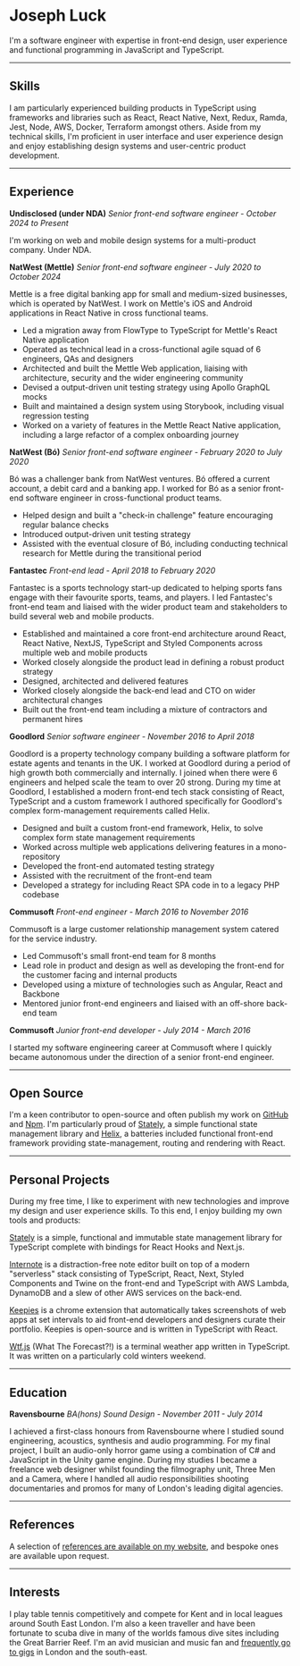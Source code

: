 # Joseph Luck

I'm a software engineer with expertise in front-end design, user experience and functional programming in JavaScript and TypeScript.

---

## Skills

I am particularly experienced building products in TypeScript using frameworks and libraries such as React, React Native, Next, Redux, Ramda, Jest, Node, AWS, Docker, Terraform amongst others. Aside from my technical skills, I'm proficient in user interface and user experience design and enjoy establishing design systems and user-centric product development.

---

## Experience

**Undisclosed (under NDA)** _Senior front-end software engineer - October 2024 to Present_

I'm working on web and mobile design systems for a multi-product company. Under NDA.

**NatWest (Mettle)** _Senior front-end software engineer - July 2020 to October 2024_

Mettle is a free digital banking app for small and medium-sized businesses, which is operated by NatWest. I work on Mettle's iOS and Android applications in React Native in cross functional teams.

- Led a migration away from FlowType to TypeScript for Mettle's React Native application
- Operated as technical lead in a cross-functional agile squad of 6 engineers, QAs and designers
- Architected and built the Mettle Web application, liaising with architecture, security and the wider engineering community
- Devised a output-driven unit testing strategy using Apollo GraphQL mocks
- Built and maintained a design system using Storybook, including visual regression testing
- Worked on a variety of features in the Mettle React Native application, including a large refactor of a complex onboarding journey

**NatWest (Bó)** _Senior front-end software engineer - February 2020 to July 2020_

Bó was a challenger bank from NatWest ventures. Bó offered a current account, a debit card and a banking app. I worked for Bó as a senior front-end software engineer in cross-functional product teams.

- Helped design and built a "check-in challenge" feature encouraging regular balance checks
- Introduced output-driven unit testing strategy
- Assisted with the eventual closure of Bó, including conducting technical research for Mettle during the transitional period

**Fantastec** _Front-end lead - April 2018 to February 2020_

Fantastec is a sports technology start-up dedicated to helping sports fans engage with their favourite sports, teams, and players. I led Fantastec's front-end team and liaised with the wider product team and stakeholders to build several web and mobile products.

- Established and maintained a core front-end architecture around React, React Native, NextJS, TypeScript and Styled Components across multiple web and mobile products
- Worked closely alongside the product lead in defining a robust product strategy
- Designed, architected and delivered features
- Worked closely alongside the back-end lead and CTO on wider architectural changes
- Built out the front-end team including a mixture of contractors and permanent hires

**Goodlord** _Senior software engineer - November 2016 to April 2018_

Goodlord is a property technology company building a software platform for estate agents and tenants in the UK. I worked at Goodlord during a period of high growth both commercially and internally. I joined when there were 6 engineers and helped scale the team to over 20 strong. During my time at Goodlord, I established a modern front-end tech stack consisting of React, TypeScript and a custom framework I authored specifically for Goodlord's complex form-management requirements called Helix.

- Designed and built a custom front-end framework, Helix, to solve complex form state management requirements
- Worked across multiple web applications delivering features in a mono-repository
- Developed the front-end automated testing strategy
- Assisted with the recruitment of the front-end team
- Developed a strategy for including React SPA code in to a legacy PHP codebase

**Commusoft** _Front-end engineer - March 2016 to November 2016_

Commusoft is a large customer relationship management system catered for the service industry.

- Led Commusoft's small front-end team for 8 months
- Lead role in product and design as well as developing the front-end for the customer facing and internal products
- Developed using a mixture of technologies such as Angular, React and Backbone
- Mentored junior front-end engineers and liaised with an off-shore back-end team

**Commusoft** _Junior front-end developer - July 2014 - March 2016_

I started my software engineering career at Commusoft where I quickly became autonomous under the direction of a senior front-end engineer.

---

## Open Source

I'm a keen contributor to open-source and often publish my work on [GitHub](https://github.com/josephluck) and [Npm](https://npmjs.com/~josephluck). I'm particularly proud of [Stately](https://github.com/josephluck/stately), a simple functional state management library and [Helix](https://github.com/josephluck/helix), a batteries included functional front-end framework providing state-management, routing and rendering with React.

---

## Personal Projects

During my free time, I like to experiment with new technologies and improve my design and user experience skills. To this end, I enjoy building my own tools and products:

[Stately](https://github.com/josephluck/stately) is a simple, functional and immutable state management library for TypeScript complete with bindings for React Hooks and Next.js.

[Internote](https://internote.app/) is a distraction-free note editor built on top of a modern "serverless" stack consisting of TypeScript, React, Next, Styled Components and Twine on the front-end and TypeScript with AWS Lambda, DynamoDB and a slew of other AWS services on the back-end.

[Keepies](https://github.com/josephluck/keepies) is a chrome extension that automatically takes screenshots of web apps at set intervals to aid front-end developers and designers curate their portfolio. Keepies is open-source and is written in TypeScript with React.

[Wtf.js](https://github.com/josephluck/wtf) (What The Forecast?!) is a terminal weather app written in TypeScript. It was written on a particularly cold winters weekend.

---

## Education

**Ravensbourne** _BA(hons) Sound Design - November 2011 - July 2014_

I achieved a first-class honours from Ravensbourne where I studied sound engineering, acoustics, synthesis and audio programming. For my final project, I built an audio-only horror game using a combination of C# and JavaScript in the Unity game engine. During my studies I became a freelance web designer whilst founding the filmography unit, Three Men and a Camera, where I handled all audio responsibilities shooting documentaries and promos for many of London's leading digital agencies.

---

## References

A selection of [references are available on my website](/references), and bespoke ones are available upon request.

---

## Interests

I play table tennis competitively and compete for Kent and in local leagues around South East London. I'm also a keen traveller and have been fortunate to scuba dive in many of the worlds famous dive sites including the Great Barrier Reef. I'm an avid musician and music fan and [frequently go to gigs](/gigs) in London and the south-east.

